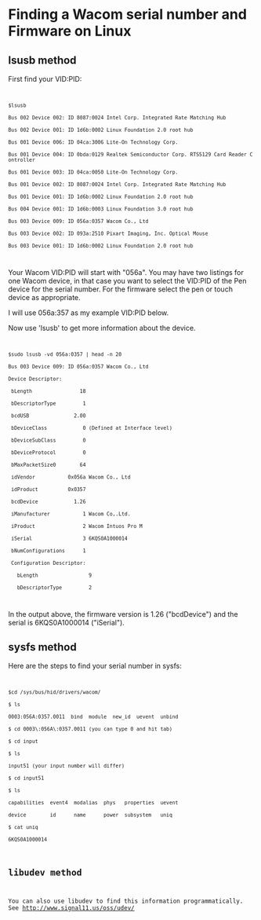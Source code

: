 =Finding a Wacom serial number and Firmware on Linux=

== lsusb method ==
First find your VID:PID:

<code>
 $lsusb
 Bus 002 Device 002: ID 8087:0024 Intel Corp. Integrated Rate Matching Hub
 Bus 002 Device 001: ID 1d6b:0002 Linux Foundation 2.0 root hub
 Bus 001 Device 006: ID 04ca:3006 Lite-On Technology Corp.  
 Bus 001 Device 004: ID 0bda:0129 Realtek Semiconductor Corp. RTS5129 Card Reader Controller
 Bus 001 Device 003: ID 04ca:0050 Lite-On Technology Corp. 
 Bus 001 Device 002: ID 8087:0024 Intel Corp. Integrated Rate Matching Hub
 Bus 001 Device 001: ID 1d6b:0002 Linux Foundation 2.0 root hub
 Bus 004 Device 001: ID 1d6b:0003 Linux Foundation 3.0 root hub
 Bus 003 Device 009: ID 056a:0357 Wacom Co., Ltd 
 Bus 003 Device 002: ID 093a:2510 Pixart Imaging, Inc. Optical Mouse
 Bus 003 Device 001: ID 1d6b:0002 Linux Foundation 2.0 root hub
</code>
Your Wacom VID:PID will start with "056a". You may have two listings for one Wacom device, in that case you want to select the VID:PID of the Pen device for the serial number. For the firmware select the pen or touch device as appropriate.

I will use 056a:357 as my example VID:PID below.

Now use 'lsusb' to get more information about the device.

<code>
 $sudo lsusb -vd 056a:0357 | head -n 20
 Bus 003 Device 009: ID 056a:0357 Wacom Co., Ltd 
 Device Descriptor:
  bLength                18
  bDescriptorType         1
  bcdUSB               2.00
  bDeviceClass            0 (Defined at Interface level)
  bDeviceSubClass         0 
  bDeviceProtocol         0 
  bMaxPacketSize0        64
  idVendor           0x056a Wacom Co., Ltd
  idProduct          0x0357 
  bcdDevice            1.26 
  iManufacturer           1 Wacom Co,.Ltd.
  iProduct                2 Wacom Intuos Pro M
  iSerial                 3 6KQS0A1000014
  bNumConfigurations      1
  Configuration Descriptor:
    bLength                 9
    bDescriptorType         2
</code>

In the output above, the firmware version is 1.26 ("bcdDevice") and the serial is 6KQS0A1000014 ("iSerial").

== sysfs method ==
Here are the steps to find your serial number in sysfs:
<code>
 $cd /sys/bus/hid/drivers/wacom/
 $ ls
 0003:056A:0357.0011  bind  module  new_id  uevent  unbind
 $ cd 0003\:056A\:0357.0011 (you can type 0 and hit tab)
 $ cd input
 $ ls
 input51 (your input number will differ)
 $ cd input51 
 $ ls
 capabilities  event4  modalias  phys   properties  uevent
 device        id      name      power  subsystem   uniq
 $ cat uniq
 6KQS0A1000014

== libudev method ==
You can also use libudev to find this information programmatically. See http://www.signal11.us/oss/udev/